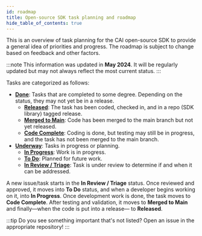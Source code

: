 ```yaml
---
id: roadmap
title: Open-source SDK task planning and roadmap
hide_table_of_contents: true
---
```


This is an overview of task planning for the CAI open-source SDK to provide a general idea of priorities and progress. The roadmap is subject to change based on feedback and other factors.

:::note
This information was updated in **May 2024**. It will be regularly updated but may not always reflect the most current status.
:::

Tasks are categorized as follows:

- [**Done**](#done): Tasks that are completed to some degree. Depending on the status, they may not yet be in a release.
  - [**Released**](#released): The task has been coded, checked in, and in a repo (SDK library) tagged release.
  - [**Merged to Main**](#merged-to-main): Code has been merged to the main branch but not yet released.
  - [**Code Complete**](#code-complete): Coding is done, but testing may still be in progress, and the task has not been merged to the main branch.
- [**Underway**](#underway): Tasks in progress or planning.
  - [**In Progress**](#in-progress): Work is in progress.
  - [**To Do**](#todo): Planned for future work.
  - [**In Review / Triage**](#in-review--triage): Task is under review to determine if and when it can be addressed.

A new issue/task starts in the **In Review / Triage** status. Once reviewed and approved, it moves into **To Do** status, and when a developer begins working on it, into **In Progress**. Once development work is done, the task moves to **Code Complete**. After testing and validation, it moves to **Merged to Main** and finally&mdash;when the code is put into a release&mdash; to **Released**.

:::tip
Do you see something important that's not listed? Open an issue in the appropriate repository!
:::


<RoadMap name="roadmap" />
